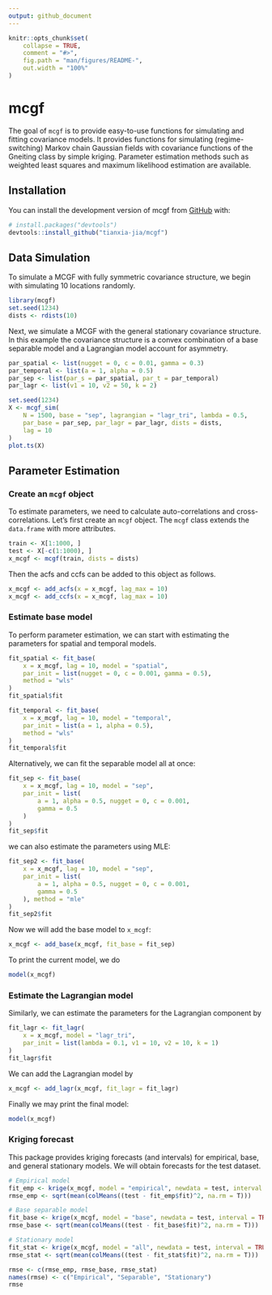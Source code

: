 ```yaml
---
output: github_document
---
```


<!-- README.md is generated from README.Rmd. Please edit that file -->

```r
knitr::opts_chunk$set(
    collapse = TRUE,
    comment = "#>",
    fig.path = "man/figures/README-",
    out.width = "100%"
)
```

# mcgf

<!-- badges: start -->
<!-- badges: end -->

The goal of `mcgf` is to provide easy-to-use functions for simulating and fitting covariance models. It provides functions for simulating (regime-switching)  Markov chain Gaussian fields with covariance functions of the Gneiting class by simple kriging. Parameter estimation methods such as weighted least squares and maximum likelihood estimation are available.

## Installation

You can install the development version of mcgf from [GitHub](https://github.com/) with:

```r
# install.packages("devtools")
devtools::install_github("tianxia-jia/mcgf")
```

## Data Simulation

To simulate a MCGF with fully symmetric covariance structure, we begin with simulating 10 locations randomly.

```r
library(mcgf)
set.seed(1234)
dists <- rdists(10)
```

Next, we simulate a MCGF with the general stationary covariance structure. In this example the covariance structure is a convex combination of a base separable model and a Lagrangian model account for asymmetry.

```r
par_spatial <- list(nugget = 0, c = 0.01, gamma = 0.3)
par_temporal <- list(a = 1, alpha = 0.5)
par_sep <- list(par_s = par_spatial, par_t = par_temporal)
par_lagr <- list(v1 = 10, v2 = 50, k = 2)

set.seed(1234)
X <- mcgf_sim(
    N = 1500, base = "sep", lagrangian = "lagr_tri", lambda = 0.5,
    par_base = par_sep, par_lagr = par_lagr, dists = dists,
    lag = 10
)
plot.ts(X)
```

## Parameter Estimation

### Create an `mcgf` object
To estimate parameters, we need to calculate auto-correlations and cross-correlations. Let's first create an `mcgf` object. The `mcgf` class extends the `data.frame` with more attributes.

```r
train <- X[1:1000, ]
test <- X[-c(1:1000), ]
x_mcgf <- mcgf(train, dists = dists)
```

Then the acfs and ccfs can be added to this object as follows.

```r
x_mcgf <- add_acfs(x = x_mcgf, lag_max = 10)
x_mcgf <- add_ccfs(x = x_mcgf, lag_max = 10)
```

### Estimate base model

To perform parameter estimation, we can start with estimating the parameters for spatial and temporal models.

```r
fit_spatial <- fit_base(
    x = x_mcgf, lag = 10, model = "spatial",
    par_init = list(nugget = 0, c = 0.001, gamma = 0.5),
    method = "wls"
)
fit_spatial$fit
```
```r
fit_temporal <- fit_base(
    x = x_mcgf, lag = 10, model = "temporal",
    par_init = list(a = 1, alpha = 0.5),
    method = "wls"
)
fit_temporal$fit
```
Alternatively, we can fit the separable model all at once:

```r
fit_sep <- fit_base(
    x = x_mcgf, lag = 10, model = "sep",
    par_init = list(
        a = 1, alpha = 0.5, nugget = 0, c = 0.001,
        gamma = 0.5
    )
)
fit_sep$fit
```
we can also estimate the parameters using MLE:
```r
fit_sep2 <- fit_base(
    x = x_mcgf, lag = 10, model = "sep",
    par_init = list(
        a = 1, alpha = 0.5, nugget = 0, c = 0.001,
        gamma = 0.5
    ), method = "mle"
)
fit_sep2$fit
```

Now we will add the base model to `x_mcgf`:
```r
x_mcgf <- add_base(x_mcgf, fit_base = fit_sep)
```

To print the current model, we do
```r
model(x_mcgf)
```

### Estimate the Lagrangian model

Similarly, we can estimate the parameters for the Lagrangian component by
```r
fit_lagr <- fit_lagr(
    x = x_mcgf, model = "lagr_tri",
    par_init = list(lambda = 0.1, v1 = 10, v2 = 10, k = 1)
)
fit_lagr$fit
```

We can add the Lagrangian model by
```r
x_mcgf <- add_lagr(x_mcgf, fit_lagr = fit_lagr)
```

Finally we may print the final model:
```r
model(x_mcgf)
```

### Kriging forecast

This package provides kriging forecasts (and intervals) for empirical, base, and general stationary models. We will obtain forecasts for the test dataset.
```r
# Empirical model
fit_emp <- krige(x_mcgf, model = "empirical", newdata = test, interval = TRUE)
rmse_emp <- sqrt(mean(colMeans((test - fit_emp$fit)^2, na.rm = T)))

# Base separable model
fit_base <- krige(x_mcgf, model = "base", newdata = test, interval = TRUE)
rmse_base <- sqrt(mean(colMeans((test - fit_base$fit)^2, na.rm = T)))

# Stationary model
fit_stat <- krige(x_mcgf, model = "all", newdata = test, interval = TRUE)
rmse_stat <- sqrt(mean(colMeans((test - fit_stat$fit)^2, na.rm = T)))

rmse <- c(rmse_emp, rmse_base, rmse_stat)
names(rmse) <- c("Empirical", "Separable", "Stationary")
rmse
```


